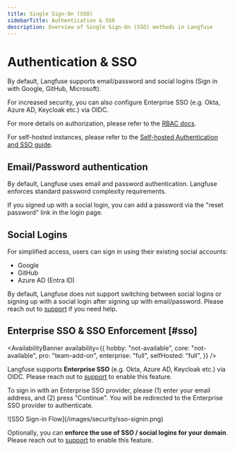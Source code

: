 ```yaml
---
title: Single Sign-On (SSO)
sidebarTitle: Authentication & SSO
description: Overview of Single Sign-On (SSO) methods in Langfuse
---
```


# Authentication & SSO

By default, Langfuse supports email/password and social logins (Sign in with Google, GitHub, Microsoft).

For increased security, you can also configure Enterprise SSO (e.g. Okta, Azure AD, Keycloak etc.) via OIDC.

<Callout type="info">

For more details on authorization, please refer to the [RBAC docs](/docs/administration/rbac).

</Callout>

<Callout type="info">

For self-hosted instances, please refer to the [Self-hosted Authentication and SSO guide](/self-hosting/security/authentication-and-sso).

</Callout>

## Email/Password authentication

By default, Langfuse uses email and password authentication. Langfuse enforces standard password complexity requirements.

If you signed up with a social login, you can add a password via the "reset password" link in the login page.

## Social Logins

For simplified access, users can sign in using their existing social accounts:

- Google
- GitHub
- Azure AD (Entra ID)

By default, Langfuse does not support switching between social logins or signing up with a social login after signing up with email/password. Please reach out to [support](/support) if you need help.

## Enterprise SSO & SSO Enforcement [#sso]

<AvailabilityBanner
  availability={{
    hobby: "not-available",
    core: "not-available",
    pro: "team-add-on",
    enterprise: "full",
    selfHosted: "full",
  }}
/>

Langfuse supports **Enterprise SSO** (e.g. Okta, Azure AD, Keycloak etc.) via OIDC. Please reach out to [support](/support) to enable this feature.

To sign in with an Enterprise SSO provider, please (1) enter your email address, and (2) press "Continue". You will be redirected to the Enterprise SSO provider to authenticate.

<Frame border className="max-w-lg">
  ![SSO Sign-in Flow](/images/security/sso-signin.png)
</Frame>

Optionally, you can **enforce the use of SSO / social logins for your domain**. Please reach out to [support](/support) to enable this feature.
